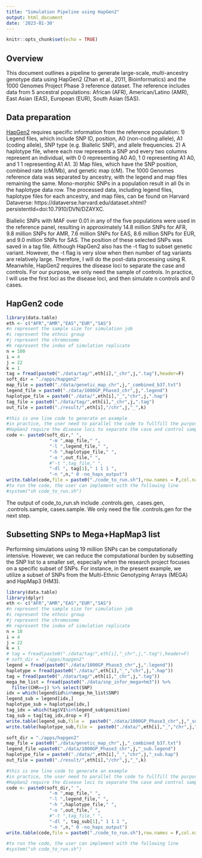 ```yaml
---
title: "Simulation Pipeline using HapGen2"
output: html_document
date: '2023-01-30'
---
```


```r
knitr::opts_chunk$set(echo = TRUE)
```

## Overview
This document outlines a pipeline to generate large-scale, multi-ancestry genotype data using HapGen2 (Zhan et al., 2011, Bioinformatics) and the 1000 Genomes Project Phase 3 reference dataset. The reference includes data from 5 ancestral populations: African (AFR), American/Latino (AMR), East Asian (EAS), European (EUR), South Asian (SAS).

## Data preparation
[HapGen2](https://mathgen.stats.ox.ac.uk/genetics_software/hapgen/hapgen2.html) requires specific information from the reference population: 1) Legend files, which include SNP ID, position, A0 (non-coding allele), A1 (coding allele), SNP type (e.g. Biallelic SNP), and allele frequencies. 2) A haplotype file, where each row represents a SNP and every two columns represent an individual, with 0 0 representing A0 A0, 1 0 representing A1 A0, and 1 1 representing A1 A1. 3) Map files, which have the SNP position, combined rate (cM/Mb), and genetic map (cM). The 1000 Genomes reference data was separated by ancestry, with the legend and map files remaining the same. Mono-morphic SNPs in a population result in all 0s in the haplotype data row. The processed data, including legend files, haplotype files for each ancestry, and map files, can be found on Harvard Dataverse: https://dataverse.harvard.edu/dataset.xhtml?persistentId=doi:10.7910/DVN/DZAYXC.

Biallelic SNPs with MAF over 0.01 in any of the five populations were used in the reference panel, resulting in approximately 14.8 million SNPs for AFR, 9.8 million SNPs for AMR, 7.6 million SNPs for EAS, 8.6 million SNPs for EUR, and 9.0 million SNPs for SAS. The position of these selected SNPs was saved in a tag file. Although HapGen2 also has the -t flag to subset genetic variant. However, the -t flag is very slow when then number of tag variants are relatively large. Therefore, I will do the post-data processing using R. Meanwhile, HapGen2 requires the disease loci to separate the case and controls. For our purpose, we only need the sample of controls. In practice, I will use the first loci as the disease loci, and then simulate n controls and 0 cases. 

## HapGen2 code
```r
library(data.table)
eth <- c("AFR","AMR","EAS","EUR","SAS")
#n represent the sample size for simulation job
#i represent the ethnic group
#j represent the chromosome
#k represent the index of simulation replicate
n = 100
i = 4
j = 22
k = 1
tag = fread(paste0("./data/tag/",eth[i],"_chr",j,".tag"),header=F)
soft_dir = "./apps/hapgen2"
map_file = paste0("./data/genetic_map_chr",j,"_combined_b37.txt")
legend_file = paste0("./data/1000GP_Phase3_chr",j,".legend")
haplotype_file = paste0("./data/",eth[i],"_","chr",j,".hap")
tag_file = paste0("./data/tag/",eth[i],"_chr",j,".tag")
out_file = paste0("./result/",eth[i],"/chr",j,"_",k)

#this is one line code to generate an example
#in practice, the user need to parallel the code to fullfill the purpose
#HapGen2 require the disease loci to separate the case and control samples
code <- paste0(soft_dir," ",
                "-m ",map_file," ",
                "-l ",legend_file," ",
                "-h ",haplotype_file," ",
                "-o ",out_file," ",
                #"-t ",tag_file," ",                
                "-dl ", tag[1]," 1 1 1 ",
                "-n ",n," 0 -no_haps_output")
write.table(code,file = paste0("./code_to_run.sh"),row.names = F,col.names = F,quote=F)
#to run the code, the user can implement with the following line
#system("sh code_to_run.sh")

```
The output of code_to_run.sh include .controls.gen, .cases.gen, .controls.sample, cases.sample. We only need the file .controls.gen for the next step.

## Subsetting SNPs to Mega+HapMap3 list
Performing simulations using 19 million SNPs can be computationally intensive. However, we can reduce the computational burden by subsetting the SNP list to a smaller set, especially when the research project focuses on a specific subset of SNPs. For instance, in the present example, we utilize a subset of SNPs from the Multi-Ethnic Genotyping Arrays (MEGA) and HapMap3 (HM3).
```r
library(data.table)
library(dplyr)
eth <- c("AFR","AMR","EAS","EUR","SAS")
#n represent the sample size for simulation job
#i represent the ethnic group
#j represent the chromosome
#k represent the index of simulation replicate
n = 10
i = 4
j = 22
k = 1
# tag = fread(paste0("./data/tag/",eth[i],"_chr",j,".tag"),header=F)
# soft_dir = "./apps/hapgen2"
legend = fread(paste0("./data/1000GP_Phase3_chr",j,".legend"))
haplotype = fread(paste0("./data/",eth[i],"_","chr",j,".hap"))
tag = fread(paste0("./data/tag/",eth[i],"_chr",j,".tag"))
mega_hm_list = fread(paste0("./data/snp_infor_mega+hm3")) %>% 
  filter(CHR==j) %>% select(SNP)
idx = which(legend$id%in%mega_hm_list$SNP)
legend_sub = legend[idx,]
haplotype_sub = haplotype[idx,]
tag_idx = which(tag$V1%in%legend_sub$position)
tag_sub = tag[tag_idx,drop = F]
write.table(legend_sub,file =  paste0("./data/1000GP_Phase3_chr",j,"_sub.legend"),row.names = F,col.names = T,quote=F)
write.table(haplotype_sub,file =  paste0("./data/",eth[i],"_","chr",j,"_sub.hap"),row.names = F,col.names = T,quote=F)

soft_dir = "./apps/hapgen2"
map_file = paste0("./data/genetic_map_chr",j,"_combined_b37.txt")
legend_file =paste0("./data/1000GP_Phase3_chr",j,"_sub.legend")
haplotype_file = paste0("./data/",eth[i],"_","chr",j,"_sub.hap")
out_file = paste0("./result/",eth[i],"/chr",j,"_",k)

#this is one line code to generate an example
#in practice, the user need to parallel the code to fullfill the purpose
#HapGen2 require the disease loci to separate the case and control samples
code <- paste0(soft_dir," ",
                "-m ",map_file," ",
                "-l ",legend_file," ",
                "-h ",haplotype_file," ",
                "-o ",out_file," ",
                #"-t ",tag_file," ",                
                "-dl ", tag_sub[1]," 1 1 1 ",
                "-n ",n," 0 -no_haps_output")
write.table(code,file = paste0("./code_to_run.sh"),row.names = F,col.names = F,quote=F)

#to run the code, the user can implement with the following line
#system("sh code_to_run.sh")

```
